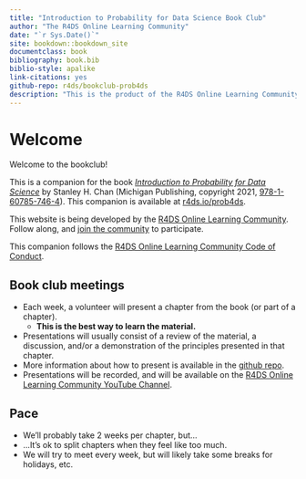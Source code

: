 ```yaml
--- 
title: "Introduction to Probability for Data Science Book Club"
author: "The R4DS Online Learning Community"
date: "`r Sys.Date()`"
site: bookdown::bookdown_site
documentclass: book
bibliography: book.bib
biblio-style: apalike
link-citations: yes
github-repo: r4ds/bookclub-prob4ds
description: "This is the product of the R4DS Online Learning Community's Introduction to Probability for Data Science Book Club."
---
```


# Welcome {-}

Welcome to the bookclub! 

This is a companion for the book [_Introduction to Probability for Data Science_](https://probability4datascience.com/) by Stanley H. Chan (Michigan Publishing, copyright 2021, [978-1-60785-746-4](https://www.amazon.com/Introduction-Probability-Data-Science-Stanley/dp/1607857464/)).
This companion is available at [r4ds.io/prob4ds](https://r4ds.io/prob4ds).

This website is being developed by the [R4DS Online Learning Community](https://rfordatasci.com). Follow along, and [join the community](https://r4ds.io/join) to participate.

This companion follows the [R4DS Online Learning Community Code of Conduct](https://r4ds.io/conduct).

## Book club meetings {-}

- Each week, a volunteer will present a chapter from the book (or part of a chapter).
  - **This is the best way to learn the material.**
- Presentations will usually consist of a review of the material, a discussion, and/or a demonstration of the principles presented in that chapter.
- More information about how to present is available in the [github repo](https://github.com/r4ds/bookclub-prob4ds).
- Presentations will be recorded, and will be available on the [R4DS Online Learning Community YouTube Channel](https://r4ds.io/youtube).

## Pace {-}

- We'll probably take 2 weeks per chapter, but...
- ...It's ok to split chapters when they feel like too much.
- We will try to meet every week, but will likely take some breaks for holidays, etc.
